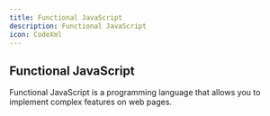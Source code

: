 ```yaml
---
title: Functional JavaScript
description: Functional JavaScript
icon: CodeXml
---
```


## Functional JavaScript

Functional JavaScript is a programming language that allows you to implement complex features on web pages.